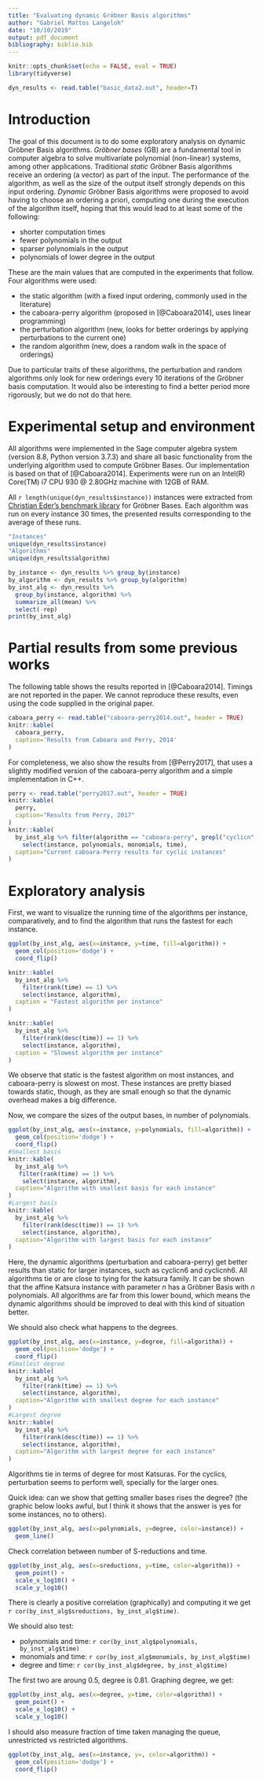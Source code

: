 ```yaml
---
title: "Evaluating dynamic Gröbner Basis algorithms"
author: "Gabriel Mattos Langeloh"
date: "10/10/2019"
output: pdf_document
bibliography: biblio.bib
---
```


```r
knitr::opts_chunk$set(echo = FALSE, eval = TRUE)
library(tidyverse)

dyn_results <- read.table("basic_data2.out", header=T)
```

# Introduction

The goal of this document is to do some exploratory analysis on dynamic Gröbner Basis algorithms. *Gröbner bases* 
(GB) are a fundamental tool in computer algebra to solve multivariate polynomial (non-linear) systems, among other
applications. Traditional *static* Gröbner Basis algorithms receive an ordering (a vector) as part of the
input. The performance of the algorithm, as well as the size of the output itself strongly depends on this input
ordering. *Dynamic* Gröbner Basis algorithms were proposed to avoid having to choose an ordering a priori,
computing one during the execution of the algorithm itself, hoping that this would lead to at least some
of the following:

- shorter computation times
- fewer polynomials in the output
- sparser polynomials in the output
- polynomials of lower degree in the output

These are the main values that are computed in the experiments that follow. Four algorithms were used: 

- the static algorithm (with a fixed input ordering, commonly used in the literature)
- the caboara-perry algorithm (proposed in [@Caboara2014], uses linear programming)
- the perturbation algorithm (new, looks for better orderings by applying perturbations to the current one)
- the random algorithm (new, does a random walk in the space of orderings)

Due to particular traits of these algorithms, the perturbation and random algorithms only look for new orderings
every 10 iterations of the Gröbner basis computation. It would also be interesting to find a better period
more rigorously, but we do not do that here.

# Experimental setup and environment

All algorithms were implemented in the Sage computer algebra system (version 8.8, Python version 3.7.3) 
and share all basic functionality from the underlying algorithm used to compute Gröbner Bases.
Our implementation is based on that of [@Caboara2014].
Experiments were run on an Intel(R) Core(TM) i7 CPU 930 @ 2.80GHz machine with 12GB of RAM.

All `r length(unique(dyn_results$instance))` instances were extracted from 
[Christian Eder's benchmark library](https://github.com/ederc/singular-benchmarks) for 
Gröbner Bases. Each algorithm was run on every instance 30 times, the presented results corresponding to the
average of these runs.

```r
"Instances"
unique(dyn_results$instance)
"Algorithms"
unique(dyn_results$algorithm)
```

```r
by_instance <- dyn_results %>% group_by(instance)
by_algorithm <- dyn_results %>% group_by(algorithm)
by_inst_alg <- dyn_results %>% 
  group_by(instance, algorithm) %>% 
  summarize_all(mean) %>%
  select(-rep)
print(by_inst_alg)
```

# Partial results from some previous works

The following table shows the results reported in [@Caboara2014]. Timings are not reported in the paper. 
We cannot reproduce these results, even using the code supplied in the original paper. 

```r
caboara_perry <- read.table("caboara-perry2014.out", header = TRUE)
knitr::kable(
  caboara_perry,
  caption='Results from Caboara and Perry, 2014'
)
```

For completeness, we also show the results from [@Perry2017], that uses a slightly modified version of the 
caboara-perry algorithm and a simple implementation in C++.

```r
perry <- read.table("perry2017.out", header = TRUE)
knitr::kable(
  perry,
  caption="Results from Perry, 2017"
)
knitr::kable(
  by_inst_alg %>% filter(algorithm == "caboara-perry", grepl("cyclicn", instance)) %>%
    select(instance, polynomials, monomials, time),
  caption="Current caboara-Perry results for cyclic instances"
)
```

# Exploratory analysis

First, we want to visualize the running time of the algorithms per instance, comparatively, and to find the algorithm that runs the fastest for each instance.

```r
ggplot(by_inst_alg, aes(x=instance, y=time, fill=algorithm)) + 
  geom_col(position='dodge') + 
  coord_flip()

knitr::kable(
  by_inst_alg %>% 
    filter(rank(time) == 1) %>% 
    select(instance, algorithm),
  caption = "Fastest algorithm per instance"
)

knitr::kable(
  by_inst_alg %>% 
    filter(rank(desc(time)) == 1) %>% 
    select(instance, algorithm),
  caption = "Slowest algorithm per instance"
)
```

We observe that static is the fastest algorithm on most instances, and caboara-perry is slowest on most. These instances are pretty biased towards static, though, as they are small enough so that the dynamic overhead makes a big difference.

Now, we compare the sizes of the output bases, in number of polynomials.

```r
ggplot(by_inst_alg, aes(x=instance, y=polynomials, fill=algorithm)) + 
  geom_col(position='dodge') + 
  coord_flip()
#Smallest basis
knitr::kable(
  by_inst_alg %>% 
   filter(rank(time) == 1) %>% 
    select(instance, algorithm),
  caption="Algorithm with smallest basis for each instance"
)
#Largest basis
knitr::kable(
  by_inst_alg %>% 
    filter(rank(desc(time)) == 1) %>% 
    select(instance, algorithm),
  caption="Algorithm with largest basis for each instance"
)
```

Here, the dynamic algorithms (perturbation and caboara-perry) get better results than static for larger instances, such as cyclicn6 and cyclicnh6. All algorithms tie or are close to tying for the katsura family. It can be shown that the affine Katsura instance with parameter $n$ has a Gröbner Basis with $n$ polynomials. All algorithms are far from this lower bound, which means the dynamic algorithms should be improved to deal with this kind of situation better.

We should also check what happens to the degrees.

```r
ggplot(by_inst_alg, aes(x=instance, y=degree, fill=algorithm)) +
  geom_col(position='dodge') + 
  coord_flip()
#Smallest degree
knitr::kable(
  by_inst_alg %>% 
    filter(rank(time) == 1) %>% 
    select(instance, algorithm),
  caption="Algorithm with smallest degree for each instance"
)
#Largest degree
knitr::kable(
  by_inst_alg %>% 
    filter(rank(desc(time)) == 1) %>% 
    select(instance, algorithm),
  caption="Algorithm with largest degree for each instance"
)
```

Algorithms tie in terms of degree for most Katsuras. For the cyclics, perturbation seems to perform well, specially for the larger ones.

Quick idea: can we show that getting smaller bases rises the degree? (the graphic below looks awful, but I think it shows that the answer is yes for some instances, no to others).

```r
ggplot(by_inst_alg, aes(x=polynomials, y=degree, color=instance)) +
  geom_line()
```

Check correlation between number of S-reductions and time.

```r
ggplot(by_inst_alg, aes(x=sreductions, y=time, color=algorithm)) +
  geom_point() + 
  scale_x_log10() + 
  scale_y_log10()
```

There is clearly a positive correlation (graphically) and computing it we get
`r cor(by_inst_alg$sreductions, by_inst_alg$time)`.

We should also test:

- polynomials and time: `r cor(by_inst_alg$polynomials, by_inst_alg$time)`
- monomials and time: `r cor(by_inst_alg$monomials, by_inst_alg$time)`
- degree and time: `r cor(by_inst_alg$degree, by_inst_alg$time)`

The first two are aroung $0.5$, degree is $0.81$. Graphing degree, we get:

```r
ggplot(by_inst_alg, aes(x=degree, y=time, color=algorithm)) +
  geom_point() + 
  scale_x_log10() + 
  scale_y_log10()
```

I should also measure fraction of time taken managing the queue, unrestricted vs restricted algorithms.

```r
ggplot(by_inst_alg, aes(x=instance, y=, color=algorithm)) +
  geom_col(position='dodge') + 
  coord_flip()
```